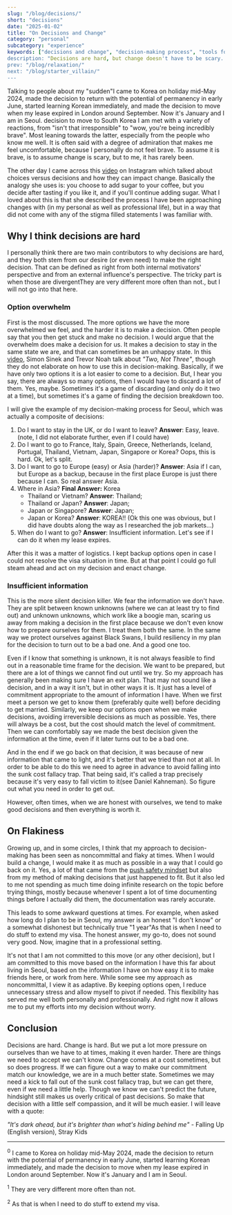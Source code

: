 ```yaml
---
slug: "/blog/decisions/"
short: "decisions"
date: "2025-01-02"
title: "On Decisions and Change"
category: "personal"
subcategory: "experience"
keywords: ["decisions and change", "decision-making process", "tools for decision making", "overcoming option overwhelm", "decision paralysis", "sunk cost fallacy", making big life decisions", "adapting to change", "decisions with insufficient information", "moving to South Korea", "life in Seoul", "change and progress", "how to make hard decisions", "decision-making strategies", "personal growth through change", "flexibility in decision-making", "decision resilience"]
description: "Decisions are hard, but change doesn't have to be scary. Explore how embracing flexibility, managing uncertainty, and practicing self-compassion can lead to better choices and personal growth."
prev: "/blog/relaxation/"
next: "/blog/starter_villain/"
---
```



Talking to people about my "sudden"<Footnote presentation="0">I came to Korea on holiday mid-May 2024, made the decision to return with the potential of permanency in early June, started learning Korean immediately, and made the decision to move when my lease expired in London around September. Now it's January and I am in Seoul.</Footnote> decision to move to South Korea I am met with a variety of reactions, from "isn't that irresponsible" to "wow, you're being incredibly brave". Most leaning towards the latter, especially from the people who know me well. It is often said with a degree of admiration that makes me feel uncomfortable, because I personally do not feel brave. To assume it is brave, is to assume change is scary, but to me, it has rarely been.

The other day I came across this [video](https://www.instagram.com/reel/DEFFHT4vxI5/?igsh=Z2EyMG9xMW44Nnkw) on Instagram which talked about choices versus decisions and how they can impact change. Basically the analogy she uses is: you choose to add sugar to your coffee, but you decide after tasting if you like it, and if you'll continue adding sugar. What I loved about this is that she described the process I have been approaching changes with (in my personal as well as professional life), but in a way that did not come with any of the stigma filled statements I was familiar with. 

## Why I think decisions are hard

I personally think there are two main contributors to why decisions are hard, and they both stem from our desire (or even need) to make the right decision. That can be defined as right from both internal motivators' perspective and from an external influence's perspective. The tricky part is when those are divergent<Footnote presentation="1">They are very different more often than not.</Footnote>, but I will not go into that here.

### Option overwhelm

First is the most discussed. The more options we have the more overwhelmed we feel, and the harder it is to make a decision. Often people say that you then get stuck and make no decision. I would argue that the overwhelm does make a decision for us. It makes a decision to stay in the same state we are, and that can sometimes be an unhappy state. In this [video](https://youtube.com/shorts/FfpVRoGYZIE), Simon Sinek and Trevor Noah talk about _"Two, Not Three"_, though they do not elaborate on how to use this in decision-making. Basically, if we have only two options it is a lot easier to come to a decision. But, I hear you say, there are always so many options, then I would have to discard a lot of them. Yes, maybe. Sometimes it's a game of discarding (and only do it two at a time), but sometimes it's a game of finding the decision breakdown too.

I will give the example of my decision-making process for Seoul, which was actually a composite of decisions:
1. Do I want to stay in the UK, or do I want to leave? **Answer**: Easy, leave. (note, I did not elaborate further, even if I could have)
2. Do I want to go to France, Italy, Spain, Greece, Netherlands, Iceland, Portugal, Thailand, Vietnam, Japan, Singapore or Korea? Oops, this is hard. Ok, let's split. 
3. Do I want to go to Europe (easy) or Asia (harder)? **Answer**: Asia if I can, but Europe as a backup, because in the first place Europe is just there because I can. So real answer Asia. 
4. Where in Asia? **Final Answer:** Korea
    - Thailand or Vietnam? **Answer**: Thailand; 
    - Thailand or Japan? **Answer**: Japan;
    - Japan or Singapore? **Answer**: Japan;
    - Japan or Korea? **Answer**: KOREA!! (Ok this one was obvious, but I did have doubts along the way as I researched the job markets...)
5. When do I want to go? **Answer**: Insufficient information. Let's see if I can do it when my lease expires. 

After this it was a matter of logistics. I kept backup options open in case I could not resolve the visa situation in time. But at that point I could go full steam ahead and act on my decision and enact change. 

### Insufficient information

This is the more silent decision killer. We fear the information we don't have. They are split between known unknowns (where we can at least try to find out) and unknown unknowns, which work like a boogie man, scaring us away from making a decision in the first place because we don't even know how to prepare ourselves for them. I treat them both the same. In the same way we protect ourselves against Black Swans, I build resiliency in my plan for the decision to turn out to be a bad one. And a good one too.

Even if I know that something is unknown, it is not always feasible to find out in a reasonable time frame for the decision. We want to be prepared, but there are a lot of things we cannot find out until we try. So my approach has generally been making sure I have an exit plan. That may not sound like a decision, and in a way it isn't, but in other ways it is. It just has a level of commitment appropriate to the amount of information I have. When we first meet a person we get to know them (preferably quite well) before deciding to get married. Similarly, we keep our options open when we make decisions, avoiding irreversible decisions as much as possible. Yes, there will always be a cost, but the cost should match the level of commitment. Then we can comfortably say we made the best decision given the information at the time, even if it later turns out to be a bad one. 

And in the end if we go back on that decision, it was because of new information that came to light, and it's better that we tried than not at all. In order to be able to do this we need to agree in advance to avoid falling into the sunk cost fallacy trap. That being said, it's called a trap precisely because it's very easy to fall victim to it(see Daniel Kahneman). So figure out what you need in order to get out.

However, often times, when we are honest with ourselves, we tend to make good decisions and then everything is worth it. 

## On Flakiness

Growing up, and in some circles, I think that my approach to decision-making has been seen as noncommittal and flaky at times. When I would build a change, I would make it as much as possible in a way that I could go back on it. Yes, a lot of that came from the [push safety mindset](/blog/forwards_compatibility/) but also from my method of making decisions that just happened to fit. But it also led to me not spending as much time doing infinite research on the topic before trying things, mostly because whenever I spent a lot of time documenting things before I actually did them, the documentation was rarely accurate.

This leads to some awkward questions at times. For example, when asked how long do I plan to be in Seoul, my answer is an honest "I don't know" or a somewhat dishonest but technically true "1 year"<Footnote presentation="2">As that is when I need to do stuff to extend my visa</Footnote>. The honest answer, my go-to, does not sound very good. Now, imagine that in a professional setting. 

It's not that I am not committed to this move (or any other decision), but I am committed to this move based on the information I have this far about living in Seoul, based on the information I have on how easy it is to make friends here, or work from here. While some see my approach as noncommittal, I view it as adaptive. By keeping options open, I reduce unnecessary stress and allow myself to pivot if needed. This flexibility has served me well both personally and professionally. And right now it allows me to put my efforts into my decision without worry.

## Conclusion

Decisions are hard. Change is hard. But we put a lot more pressure on ourselves than we have to at times, making it even harder. There are things we need to accept we can't know. Change comes at a cost sometimes, but so does progress. If we can figure out a way to make our commitment match our knowledge, we are in a much better state. Sometimes we may need a kick to fall out of the sunk cost fallacy trap, but we can get there, even if we need a little help. Though we know we can't predict the future, hindsight still makes us overly critical of past decisions. So make that decision with a little self compassion, and it will be much easier. I will leave with a quote:

_"It's dark ahead, but it's brighter than what's hiding behind me"_ - Falling Up (English version), Stray Kids

<AuthorCard/>

---
<sup>0</sup> I came to Korea on holiday mid-May 2024, made the decision to return with the potential of permanency in early June, started learning Korean immediately, and made the decision to move when my lease expired in London around September. Now it's January and I am in Seoul.

<sup>1</sup> They are very different more often than not.

<sup>2</sup> As that is when I need to do stuff to extend my visa.